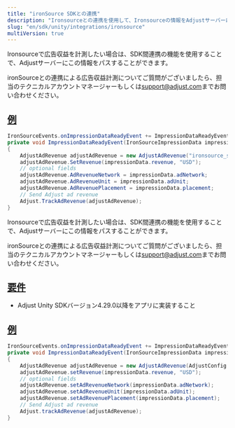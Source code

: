 ```yaml
---
title: "ironSource SDKとの連携"
description: "Ironsourceとの連携を使用して、Ironsourceの情報をAdjustサーバーにパスします。"
slug: "en/sdk/unity/integrations/ironsource"
multiVersion: true
---
```

<sdkversion version="v5"> 

Ironsourceで広告収益を計測したい場合は、SDK間連携の機能を使用することで、Adjustサーバーにこの情報をパスすることができます。
<callout type="note"> 

ironSourceとの連携による広告収益計測についてご質問がございましたら、担当のテクニカルアカウントマネージャーもしくは[support@adjust.com](mailto:support@adjust.com)までお問い合わせください。
</Callout> 

[例](example)
------------

```cs
IronSourceEvents.onImpressionDataReadyEvent += ImpressionDataReadyEvent;
private void ImpressionDataReadyEvent(IronSourceImpressionData impressionData)
{
    AdjustAdRevenue adjustAdRevenue = new AdjustAdRevenue("ironsource_sdk");
    adjustAdRevenue.SetRevenue(impressionData.revenue, "USD");
    // optional fields
    adjustAdRevenue.AdRevenueNetwork = impressionData.adNetwork;
    adjustAdRevenue.AdRevenueUnit = impressionData.adUnit;
    adjustAdRevenue.AdRevenuePlacement = impressionData.placement;
    // Send Adjust ad revenue
    Adjust.TrackAdRevenue(adjustAdRevenue);
}
```

</SdkVersion> <sdkversion version="v4"> 

Ironsourceで広告収益を計測したい場合は、SDK間連携の機能を使用することで、Adjustサーバーにこの情報をパスすることができます。
<callout type="note"> 

ironSourceとの連携による広告収益計測についてご質問がございましたら、担当のテクニカルアカウントマネージャーもしくは[support@adjust.com](mailto:support@adjust.com)までお問い合わせください。
</Callout> 

[要件](requirements)
------------------

* Adjust Unity SDKバージョン4\.29\.0以降をアプリに実装すること

[例](example)
------------

```cs
IronSourceEvents.onImpressionDataReadyEvent += ImpressionDataReadyEvent;
private void ImpressionDataReadyEvent(IronSourceImpressionData impressionData)
{
    AdjustAdRevenue adjustAdRevenue = new AdjustAdRevenue(AdjustConfig.AdjustAdRevenueSourceIronSource);
    adjustAdRevenue.setRevenue(impressionData.revenue, "USD");
    // optional fields
    adjustAdRevenue.setAdRevenueNetwork(impressionData.adNetwork);
    adjustAdRevenue.setAdRevenueUnit(impressionData.adUnit);
    adjustAdRevenue.setAdRevenuePlacement(impressionData.placement);
    // Send Adjust ad revenue
    Adjust.trackAdRevenue(adjustAdRevenue);
}
```

</SdkVersion>

